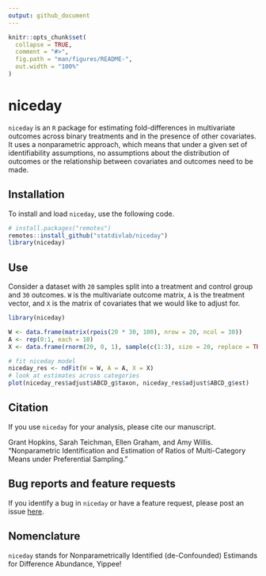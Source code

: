 ```yaml
---
output: github_document
---
```


<!-- README.md is generated from README.Rmd. Please edit that file -->

```r
knitr::opts_chunk$set(
  collapse = TRUE,
  comment = "#>",
  fig.path = "man/figures/README-",
  out.width = "100%"
)
```

# niceday

<!-- badges: start -->
<!-- badges: end -->

`niceday` is an `R` package for estimating fold-differences in multivariate outcomes across binary treatments and in the presence of other covariates. It uses a nonparametric approach, which means that under a given set of identifiability assumptions, no assumptions about the distribution of outcomes or the relationship between covariates and outcomes need to be made.

## Installation

To install and load `niceday`, use the following code.

``` r
# install.packages("remotes")
remotes::install_github("statdivlab/niceday")
library(niceday)
```

## Use

Consider a dataset with `20` samples split into a treatment and control group and `30` outcomes. `W` is the multivariate outcome matrix, `A` is the treatment vector, and `X` is the matrix of covariates that we would like to adjust for. 

```r
library(niceday)

W <- data.frame(matrix(rpois(20 * 30, 100), nrow = 20, ncol = 30))
A <- rep(0:1, each = 10)
X <- data.frame(rnorm(20, 0, 1), sample(c(1:3), size = 20, replace = TRUE))

# fit niceday model
niceday_res <- ndFit(W = W, A = A, X = X)
# look at estimates across categories
plot(niceday_res$adjust$ABCD_g$taxon, niceday_res$adjust$ABCD_g$est)
```

## Citation

If you use `niceday` for your analysis, please cite our manuscript. 

Grant Hopkins, Sarah Teichman, Ellen Graham, and Amy Willis. "Nonparametric Identification and Estimation of Ratios of Multi-Category Means under Preferential Sampling." 

## Bug reports and feature requests 

If you identify a bug in `niceday` or have a feature request, please post an issue [here](https://github.com/statdivlab/niceday/issues). 

## Nomenclature

`niceday` stands for Nonparametrically Identified (de-Confounded) Estimands for Difference Abundance, Yippee!
